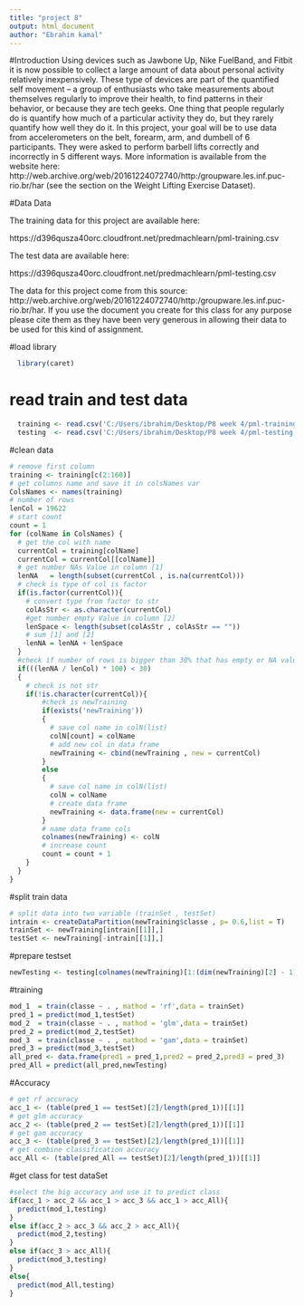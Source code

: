 ```yaml
---
title: "project 8"
output: html_document
author: "Ebrahim kamal"
---
```

#Introduction
  Using devices such as Jawbone Up, Nike FuelBand, and Fitbit it is now possible to collect a large amount of data about personal activity relatively inexpensively. These type of devices are part of the quantified self movement – a group of enthusiasts who take measurements about themselves regularly to improve their health, to find patterns in their behavior, or because they are tech geeks. One thing that people regularly do is quantify how much of a particular activity they do, but they rarely quantify how well they do it. In this project, your goal will be to use data from accelerometers on the belt, forearm, arm, and dumbell of 6 participants. They were asked to perform barbell lifts correctly and incorrectly in 5 different ways. More information is available from the website here: http://web.archive.org/web/20161224072740/http:/groupware.les.inf.puc-rio.br/har (see the section on the Weight Lifting Exercise Dataset).

#Data
Data

The training data for this project are available here:

https://d396qusza40orc.cloudfront.net/predmachlearn/pml-training.csv

The test data are available here:

https://d396qusza40orc.cloudfront.net/predmachlearn/pml-testing.csv

The data for this project come from this source: http://web.archive.org/web/20161224072740/http:/groupware.les.inf.puc-rio.br/har. If you use the document you create for this class for any purpose please cite them as they have been very generous in allowing their data to be used for this kind of assignment.

#load library
```r
  library(caret)
```

# read train and test data
```r
  training <- read.csv('C:/Users/ibrahim/Desktop/P8 week 4/pml-training.csv')
  testing  <- read.csv('C:/Users/ibrahim/Desktop/P8 week 4/pml-testing.csv')
```


#clean data
```r
# remove first column 
training <- training[c(2:160)]
# get columns name and save it in colsNames var
ColsNames <- names(training)
# number of rows
lenCol = 19622
# start count 
count = 1
for (colName in ColsNames) {
  # get the col with name 
  currentCol = training[colName]
  currentCol = currentCol[[colName]]
  # get number NAs Value in column [1]
  lenNA   = length(subset(currentCol , is.na(currentCol)))
  # check is type of col is factor
  if(is.factor(currentCol)){
    # convert type from factor to str 
    colAsStr <- as.character(currentCol)
    #get number empty Value in column [2]
    lenSpace <- length(subset(colAsStr , colAsStr == ""))
    # sum [1] and [2]
    lenNA = lenNA + lenSpace  
  }
  #check if number of rows is bigger than 30% that has empty or NA value 
  if(((lenNA / lenCol) * 100) < 30)
  {
    # check is not str
    if(!is.character(currentCol)){
        #check is newTraining 
        if(exists('newTraining'))
        {
          # save col name in colN(list) 
          colN[count] = colName
          # add new col in data frame
          newTraining <- cbind(newTraining , new = currentCol)  
        }
        else
        {
          # save col name in colN(list) 
          colN = colName
          # create data frame
          newTraining <- data.frame(new = currentCol)
        }
        # name data frame cols  
        colnames(newTraining) <- colN
        # increase count
        count = count + 1
    }
  }
}

```

#split train data
```r
# split data into two variable (trainSet , testSet)
intrain <- createDataPartition(newTraining$classe , p= 0.6,list = T)
trainSet <- newTraining[intrain[[1]],]
testSet <- newTraining[-intrain[[1]],]
```

#prepare testset
```r
newTesting <- testing[colnames(newTraining)[1:(dim(newTraining)[2] - 1)]]
```

#training
```r
mod_1  = train(classe ~ . , mathod = 'rf',data = trainSet)
pred_1 = predict(mod_1,testSet)
mod_2  = train(classe ~ . , mathod = 'glm',data = trainSet)
pred_2 = predict(mod_2,testSet)
mod_3  = train(classe ~ . , mathod = 'gam',data = trainSet)
pred_3 = predict(mod_3,testSet)
all_pred <- data.frame(pred1 = pred_1,pred2 = pred_2,pred3 = pred_3)
pred_All = predict(all_pred,newTesting)
```

#Accuracy
```r
# get rf accuracy
acc_1 <- (table(pred_1 == testSet)[2]/length(pred_1))[[1]]
# get glm accuracy
acc_2 <- (table(pred_2 == testSet)[2]/length(pred_1))[[1]]
# get gam accuracy
acc_3 <- (table(pred_3 == testSet)[2]/length(pred_1))[[1]]
# get combine classification accuracy
acc_All <- (table(pred_All == testSet)[2]/length(pred_1))[[1]]
```

#get class for test dataSet

```r
#select the big accuracy and use it to predict class
if(acc_1 > acc_2 && acc_1 > acc_3 && acc_1 > acc_All){
  predict(mod_1,testing)
}
else if(acc_2 > acc_3 && acc_2 > acc_All){
  predict(mod_2,testing)
}
else if(acc_3 > acc_All){
  predict(mod_3,testing)
}
else{
  predict(mod_All,testing)
}
```



